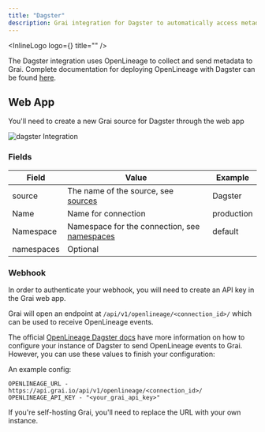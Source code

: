 ```yaml
---
title: "Dagster"
description: Grai integration for Dagster to automatically access metadata.
---
```



<InlineLogo logo={<DagsterLogoHorizontal height={170}  width={340}/>} title="" />

The Dagster integration uses OpenLineage to collect and send metadata to Grai.
Complete documentation for deploying OpenLineage with Dagster can be found [here](https://pypi.org/project/openlineage-dagster/).


## Web App

You'll need to create a new Grai source for Dagster through the web app

<Image
  src="/images/docs/core/integrations/openlineage.png"
  height={600}
  width={1200}
  alt="dagster Integration"
/>

### Fields

| Field      | Value                                                               | Example   |
| ---------- | ------------------------------------------------------------------- | --------- |
| source     | The name of the source, see [sources](/concepts/sources)            | Dagster   |
| Name       | Name for connection                                                 | production   |
| Namespace  | Namespace for the connection, see [namespaces](/concepts/namespace) | default   |
| namespaces | Optional                                                            |           |

### Webhook

<Callout type="info" emoji="ℹ️">
  In order to authenticate your webhook, you will need to create an API key in
  the Grai web app.
</Callout>

Grai will open an endpoint at `/api/v1/openlineage/<connection_id>/` which can be used to receive OpenLineage events.

The official [OpenLineage Dagster docs](https://pypi.org/project/openlineage-dagster/) have more information on how to configure your instance of Dagster to send OpenLineage events to Grai.
However, you can use these values to finish your configuration:

An example config:

```env
OPENLINEAGE_URL - https://api.grai.io/api/v1/openlineage/<connection_id>/
OPENLINEAGE_API_KEY - "<your_grai_api_key>"
```

If you're self-hosting Grai, you'll need to replace the URL with your own instance.
